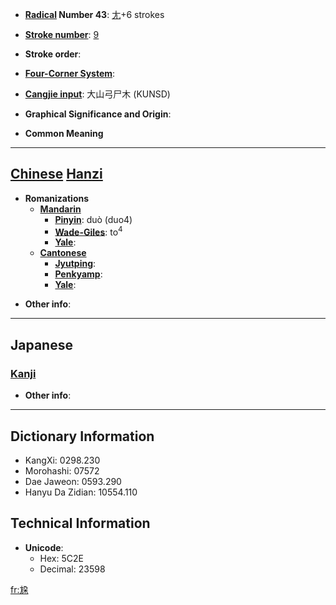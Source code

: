* '''[[Wiktionary:Chinese radical index| Radical]] Number 43''': [[Wiktionary:Chinese radical index 尢|尢]]+6 strokes

* '''[[Wiktionary:Chinese total strokes index|Stroke number]]''': [[Wiktionary:Chinese total strokes index 9|9]]

* '''Stroke order''': 

* '''[[Wiktionary:Chinese four corner index|Four-Corner System]]''': 

* '''[[Wiktionary:Chinese Cangjie index|Cangjie input]]''': 大山弓尸木 (KUNSD)

* '''Graphical Significance and Origin''': 

* '''Common Meaning'''

----

== [[Chinese]] [[Hanzi]] ==

* '''Romanizations'''
** '''[[Mandarin]]'''
*** '''[[Pinyin]]''': duò (duo4)
*** '''[[Wade-Giles]]''': to<sup>4</sup>
*** '''[[Yale]]''': 
** '''[[Cantonese]]'''
*** '''[[Jyutping]]''':
*** '''[[Penkyamp]]''': 
*** '''[[Yale]]''': 

* '''Other info''': 

----

==Japanese==
===[[Kanji]]===
{{kanji|on readings=[[た]] (ta)
|kun readings=[[あしなえ]] (ashinae), [[せむし]] (semushi)
}}

* '''Other info''':  

----

== Dictionary Information ==

* KangXi: 0298.230
* Morohashi: 07572
* Dae Jaweon: 0593.290
* Hanyu Da Zidian: 10554.110

== Technical Information ==

* '''Unicode''':
** Hex: 5C2E
** Decimal: 23598

[[fr:尮]]